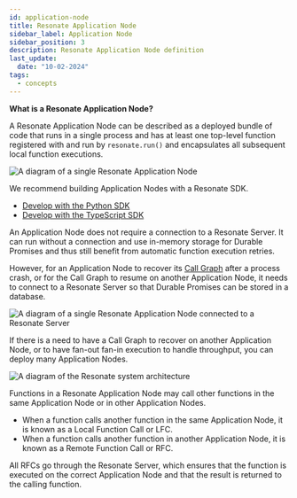```yaml
---
id: application-node
title: Resonate Application Node
sidebar_label: Application Node
sidebar_position: 3
description: Resonate Application Node definition
last_update:
  date: "10-02-2024"
tags:
  - concepts
---
```


**What is a Resonate Application Node?**

A Resonate Application Node can be described as a deployed bundle of code that runs in a single process and has at least one top-level function registered with and run by `resonate.run()` and encapsulates all subsequent local function executions.

![A diagram of a single Resonate Application Node](/img/single-application-node.svg)

We recommend building Application Nodes with a Resonate SDK.

- [Develop with the Python SDK](/develop/python)
- [Develop with the TypeScript SDK](/develop/typescript)

An Application Node does not require a connection to a Resonate Server.
It can run without a connection and use in-memory storage for Durable Promises and thus still benefit from automatic function execution retries.

However, for an Application Node to recover its [Call Graph](/concepts/call-graph) after a process crash, or for the Call Graph to resume on another Application Node, it needs to connect to a Resonate Server so that Durable Promises can be stored in a database.

![A diagram of a single Resonate Application Node connected to a Resonate Server](/img/single-application-node-with-server.svg)

If there is a need to have a Call Graph to recover on another Application Node, or to have fan-out fan-in execution to handle throughput, you can deploy many Application Nodes.

![A diagram of the Resonate system architecture](/img/resonate-architecture.svg)

Functions in a Resonate Application Node may call other functions in the same Application Node or in other Application Nodes.

- When a function calls another function in the same Application Node, it is known as a Local Function Call or LFC.
- When a function calls another function in another Application Node, it is known as a Remote Function Call or RFC.

All RFCs go through the Resonate Server, which ensures that the function is executed on the correct Application Node and that the result is returned to the calling function.
